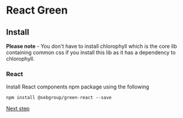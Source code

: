 
<Meta title="Install" />

# React Green

## Install

**Please note** - You don't have to install chlorophyll which is the core lib containing common css if you install this lib as it has a dependency to chlorophyll.

### React

Install React components npm package using the following

```
npm install @sebgroup/green-react --save

```

[Next step](./?path=/story/use--page)
